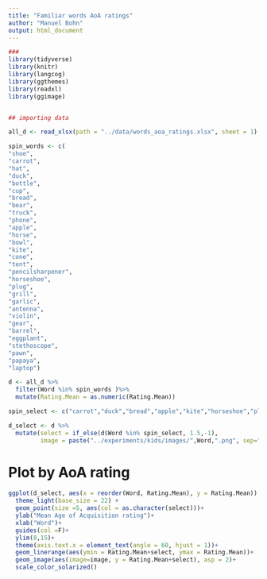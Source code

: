 ```yaml
---
title: "Familiar words AoA ratings"
author: "Manuel Bohn"
output: html_document
---
```


```r
###
library(tidyverse)
library(knitr)
library(langcog)
library(ggthemes)
library(readxl)
library(ggimage)


## importing data

all_d <- read_xlsx(path = "../data/words_aoa_ratings.xlsx", sheet = 1)

spin_words <- c(
"shoe",
"carrot",
"hat",
"duck",
"bottle",
"cup",
"bread",
"bear",
"truck",
"phone",
"apple",
"horse",
"bowl",
"kite",
"cone",
"tent",
"pencilsharpener",
"horseshoe",
"plug",
"grill",
"garlic",
"antenna",
"violin",
"gear",
"barrel",
"eggplant",
"stethoscope",
"pawn",
"papaya",
"laptop")

d <- all_d %>%
  filter(Word %in% spin_words )%>%
  mutate(Rating.Mean = as.numeric(Rating.Mean))

```


```r

spin_select <- c("carrot","duck","bread","apple","kite","horseshoe","plug","garlic","barrel","eggplant","pawn","papaya")

d_select <- d %>%
  mutate(select = if_else(d$Word %in% spin_select, 1.5,-1),
         image = paste("../experiments/kids/images/",Word,".png", sep=""))
```


# Plot by AoA rating
```r

ggplot(d_select, aes(x = reorder(Word, Rating.Mean), y = Rating.Mean)) +
  theme_light(base_size = 22) +
  geom_point(size =5, aes(col = as.character(select)))+
  ylab("Mean Age of Acquisition rating")+
  xlab("Word")+
  guides(col =F)+
  ylim(0,15)+
  theme(axis.text.x = element_text(angle = 60, hjust = 1))+
  geom_linerange(aes(ymin = Rating.Mean+select, ymax = Rating.Mean))+
  geom_image(aes(image=image, y = Rating.Mean+select), asp = 2)+
  scale_color_solarized()

```

